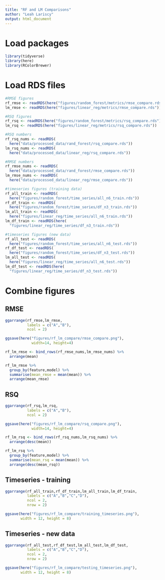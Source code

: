 ```yaml
---
title: "RF and LM Comparisons"
author: "Leah Lariscy"
output: html_document
---
```


# Load packages

```r
library(tidyverse)
library(here)
library(RColorBrewer)
```

# Load RDS files

```r
#RMSE figures
rf_rmse <- readRDS(here("figures/random_forest/metrics/rmse_compare.rds"))
lm_rmse <- readRDS(here("figures/linear_reg/metrics/rmse_compare.rds"))

#RSQ figures
rf_rsq <- readRDS(here("figures/random_forest/metrics/rsq_compare.rds"))
lm_rsq <- readRDS(here("figures/linear_reg/metrics/rsq_compare.rds"))

#RSQ numbers
rf_rsq_nums <- readRDS(
  here("data/processed_data/rand_forest/rsq_compare.rds"))
lm_rsq_nums <- readRDS(
  here("data/processed_data/linear_reg/rsq_compare.rds"))

#RMSE numbers
rf_rmse_nums <- readRDS(
  here("data/processed_data/rand_forest/rmse_compare.rds"))
lm_rmse_nums <- readRDS(
  here("data/processed_data/linear_reg/rmse_compare.rds"))

#timeseries figures (training data)
rf_all_train <- readRDS(
  here("figures/random_forest/time_series/all_n6_train.rds"))
rf_df_train <- readRDS(
  here("figures/random_forest/time_series/df_n3_train.rds"))
lm_all_train <- readRDS(
  here("figures/linear_reg/time_series/all_n6_train.rds"))
lm_df_train <- readRDS(here(
  "figures/linear_reg/time_series/df_n3_train.rds"))

#timeseries figures (new data)
rf_all_test <- readRDS(
  here("figures/random_forest/time_series/all_n6_test.rds"))
rf_df_test <- readRDS(
  here("figures/random_forest/time_series/df_n3_test.rds"))
lm_all_test <- readRDS(
  here("figures/linear_reg/time_series/all_n6_test.rds"))
lm_df_test <- readRDS(here(
  "figures/linear_reg/time_series/df_n3_test.rds"))
```

# Combine figures

## RMSE

```r
ggarrange(rf_rmse,lm_rmse,
          labels = c("A","B"),
          ncol = 2)

ggsave(here("figures/rf_lm_compare/rmse_compare.png"),
            width=14, height=4)
```

```r
rf_lm_rmse <- bind_rows(rf_rmse_nums,lm_rmse_nums) %>% 
  arrange(mean)
```

```r
rf_lm_rmse %>% 
  group_by(feature,model) %>% 
  summarise(mean_rmse = mean(mean)) %>% 
  arrange(mean_rmse)
```

## RSQ

```r
ggarrange(rf_rsq,lm_rsq,
          labels = c("A","B"),
          ncol = 2)

ggsave(here("figures/rf_lm_compare/rsq_compare.png"),
            width=14, height=4)
```

```r
rf_lm_rsq <- bind_rows(rf_rsq_nums,lm_rsq_nums) %>% 
  arrange(desc(mean))
```

```r
rf_lm_rsq %>% 
  group_by(feature,model) %>% 
  summarise(mean_rsq = mean(mean)) %>% 
  arrange(desc(mean_rsq))
```

## Timeseries - training

```r
ggarrange(rf_all_train,rf_df_train,lm_all_train,lm_df_train,
          labels = c("A","B","C","D"),
          ncol = 2,
          nrow = 2)

ggsave(here("figures/rf_lm_compare/training_timeseries.png"),
       width = 12, height = 8)
```

## Timeseries - new data

```r
ggarrange(rf_all_test,rf_df_test,lm_all_test,lm_df_test,
          labels = c("A","B","C","D"),
          ncol = 2,
          nrow = 2)

ggsave(here("figures/rf_lm_compare/testing_timeseries.png"),
       width = 12, height = 8)
```
